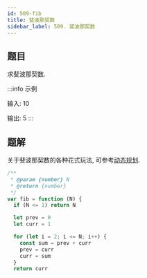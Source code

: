 ```yaml
---
id: 509-fib
title: 斐波那契数
sidebar_label: 509. 斐波那契数
---
```


## 题目

求斐波那契数.

:::info 示例

输入: 10

输出: 5
:::

## 题解

关于斐波那契数的各种花式玩法, 可参考[动态规划](/algorithm-design/dynamic-programming/concept#从斐波那契数列说起).

```ts
/**
 * @param {number} N
 * @return {number}
 */
var fib = function (N) {
  if (N <= 1) return N

  let prev = 0
  let curr = 1

  for (let i = 2; i <= N; i++) {
    const sum = prev + curr
    prev = curr
    curr = sum
  }
  return curr
```

